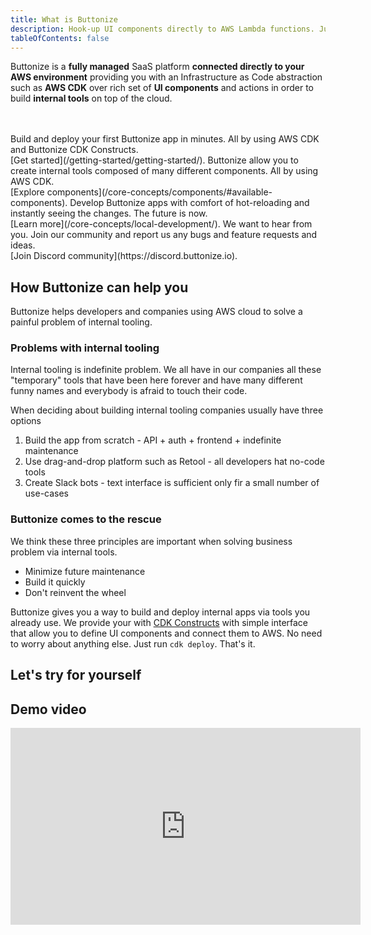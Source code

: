 ```yaml
---
title: What is Buttonize
description: Hook-up UI components directly to AWS Lambda functions. Just install Buttonize and deploy your CDK. That's it.
tableOfContents: false
---
```



Buttonize is a **fully managed** SaaS platform **connected directly to your AWS environment**
providing you with an Infrastructure as Code abstraction such as **AWS CDK** over rich
set of **UI components** and actions in order to build **internal tools** on top of the cloud.

<br />
<br />

<CardGrid>
	<IntroCard title="Getting started" icon="rocket">
		Build and deploy your first Buttonize app in minutes. All by using AWS CDK
		and Buttonize CDK Constructs. <br /> [Get
		started](/getting-started/getting-started/).
	</IntroCard>
	<IntroCard title="Components" icon="open-book">
		Buttonize allow you to create internal tools composed of many different
		components. All by using AWS CDK. <br /> [Explore
		components](/core-concepts/components/#available-components).
	</IntroCard>
	<IntroCard title="Local development" icon="laptop">
      Develop Buttonize apps with comfort of hot-reloading and instantly seeing the changes. The future is now.<br/>
    	[Learn more](/core-concepts/local-development/).
    </IntroCard>
    <IntroCard title="Community" icon="discord">
      We want to hear from you. Join our community and report us any bugs and feature requests and ideas. <br/>
    	[Join Discord community](https://discord.buttonize.io).
    </IntroCard>

</CardGrid>

<br />

## How Buttonize can help you

Buttonize helps developers and companies using AWS cloud to solve a painful problem of internal tooling.

### Problems with internal tooling

Internal tooling is indefinite problem. We all have in our companies all these "temporary" tools that
have been here forever and have many different funny names and everybody is afraid to touch their code.

When deciding about building internal tooling companies usually have three options

1. Build the app from scratch - API + auth + frontend + indefinite maintenance
2. Use drag-and-drop platform such as Retool - all developers hat no-code tools
3. Create Slack bots - text interface is sufficient only fir a small number of use-cases

### Buttonize comes to the rescue

We think these three principles are important when solving business problem via internal tools.

- Minimize future maintenance
- Build it quickly
- Don't reinvent the wheel

Buttonize gives you a way to build and deploy internal apps via tools you already use. We provide your with
[CDK Constructs](https://github.com/buttonize/buttonize) with simple interface that allow you to define UI components
and connect them to AWS. No need to worry about anything else. Just run `cdk deploy`. That's it.

## Let's try for yourself

<CardGrid>
	<LinkCard
		title="Build your first app"
		description="Let's build and deploy your first Buttonize App in 5 minutes."
		href="/getting-started/build-your-first-app/"
	/>
	<LinkCard
		title="Add Buttonize to existing project"
		description="Do you already have existing CDK project? Buttonize plugs in very easily."
		href="/getting-started/add-buttonize-to-existing-project/"
	/>
</CardGrid>

## Demo video

<div class="not-content flex justify-center">
	<iframe
		width="560"
		height="315"
		src="https://www.youtube.com/embed/ureVu5yW3uo?si=1U6PM3bFYL5raiZN"
		title="YouTube video player"
		frameborder="0"
		allow="accelerometer; autoplay; clipboard-write; encrypted-media; gyroscope; picture-in-picture; web-share"
		allowfullscreen
	/>
</div>
